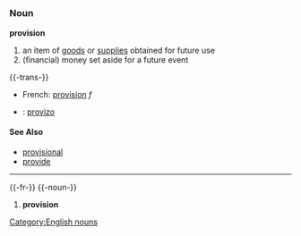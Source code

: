 =={{en}}==
===Noun===
[[Category:English nouns]]
'''provision'''
#an item of [[good]]s or [[supplies]] obtained for future use
#(financial) money set aside for a future event

{{-trans-}}

*French: [[provision]] ''f''
* {{io}} : [[provizo]]

====See Also====
*[[provisional]]
*[[provide]]

----

{{-fr-}}
{{-noun-}}
# '''provision'''